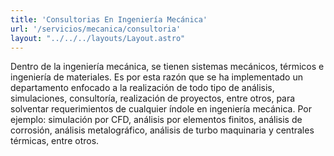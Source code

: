 ```yaml
---
title: 'Consultorias En Ingeniería Mecánica'
url: '/servicios/mecanica/consultoria'
layout: "../../../layouts/Layout.astro"
---
```


<Cover title={frontmatter.title}/>
<Section img={imagen}>
<p slot="left">
Dentro de la ingeniería mecánica, se tienen sistemas mecánicos, térmicos e ingeniería de materiales. Es por esta razón que se ha implementado un departamento enfocado a la realización de todo tipo de análisis, simulaciones, consultoría, realización de proyectos, entre otros, para solventar requerimientos de cualquier índole en ingeniería mecánica. Por ejemplo: simulación por CFD, análisis por elementos finitos, análisis de corrosión, análisis metalográfico, análisis de turbo maquinaria y centrales térmicas, entre otros. 
</p>
<Carousel images={[imagen2,imagen,imagen3,imagen4,]} slot='right'/>
</Section>
